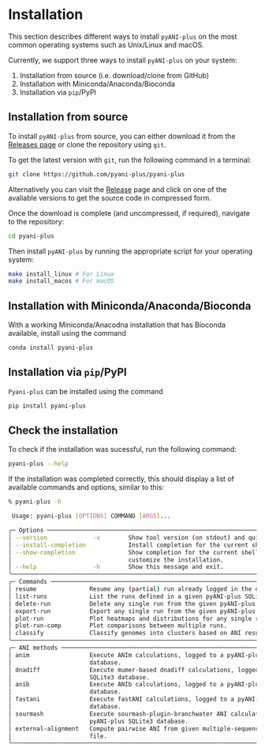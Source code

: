 # Installation {#installation .unnumbered}

This section describes different ways to install `pyANI-plus` on the most common operating systems such as Unix/Linux and macOS. 

Currently, we support three ways to install `pyANI-plus` on your system:

1. Installation from source (i.e. download/clone from GitHub)
2. Installation with Miniconda/Anaconda/Bioconda
2. Installation via `pip`/PyPI


## Installation from source

To install `pyANI-plus` from source, you can either download it from the [Releases page](https://github.com/pyani-plus/pyani-plus/releases/) or clone the repository using `git`.

To get the latest version with `git`, run the following command in a terminal:

```bash
git clone https://github.com/pyani-plus/pyani-plus
```

Alternatively you can visit the [Release](https://github.com/pyani-plus/pyani-plus/releases) page and click on one of the avaliable versions to get the source code in compressed form. 

Once the download is complete (and uncompressed, if required), navigate to the repository:

```bash
cd pyani-plus
```

Then install `pyANI-plus` by running the appropriate script for your operating system:

```bash
make install_linux # For Linux
make install_macos # For macOS
```

## Installation with Miniconda/Anaconda/Bioconda

With a working Miniconda/Anacodna installation that has Bioconda available, install using the command

```bash
conda install pyani-plus
```

## Installation via `pip`/PyPI

`Pyani-plus` can be installed using the command

```bash
pip install pyani-plus
```

## Check the installation

To check if the installation was sucessful, run the following command:

```bash
pyani-plus --help
```

If the installation was completed correctly, this should display a list of available commands and options, similar to this:

```bash
% pyani-plus -h

 Usage: pyani-plus [OPTIONS] COMMAND [ARGS]...

╭─ Options ──────────────────────────────────────────────────────────────────────────────╮
│ --version             -v        Show tool version (on stdout) and quit.                │
│ --install-completion            Install completion for the current shell.              │
│ --show-completion               Show completion for the current shell, to copy it or   │
│                                 customize the installation.                            │
│ --help                -h        Show this message and exit.                            │
╰────────────────────────────────────────────────────────────────────────────────────────╯
╭─ Commands ─────────────────────────────────────────────────────────────────────────────╮
│ resume               Resume any (partial) run already logged in the database.          │
│ list-runs            List the runs defined in a given pyANI-plus SQLite3 database.     │
│ delete-run           Delete any single run from the given pyANI-plus SQLite3 database. │
│ export-run           Export any single run from the given pyANI-plus SQLite3 database. │
│ plot-run             Plot heatmaps and distributions for any single run.               │
│ plot-run-comp        Plot comparisons between multiple runs.                           │
│ classify             Classify genomes into clusters based on ANI results.              │
╰────────────────────────────────────────────────────────────────────────────────────────╯
╭─ ANI methods ──────────────────────────────────────────────────────────────────────────╮
│ anim                 Execute ANIm calculations, logged to a pyANI-plus SQLite3         │
│                      database.                                                         │
│ dnadiff              Execute mumer-based dnadiff calculations, logged to a pyANI-plus  │
│                      SQLite3 database.                                                 │
│ anib                 Execute ANIb calculations, logged to a pyANI-plus SQLite3         │
│                      database.                                                         │
│ fastani              Execute fastANI calculations, logged to a pyANI-plus SQLite3      │
│                      database.                                                         │
│ sourmash             Execute sourmash-plugin-branchwater ANI calculations, logged to a │
│                      pyANI-plus SQLite3 database.                                      │
│ external-alignment   Compute pairwise ANI from given multiple-sequence-alignment (MSA) │
│                      file.                                                             │
╰────────────────────────────────────────────────────────────────────────────────────────╯
```